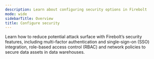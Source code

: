 ```yaml
---
description: Learn about configuring security options in Firebolt
mode: wide
sidebarTitle: Overview
title: Configure security
---
```



Learn how to reduce potential attack surface with Firebolt’s security features, including multi-factor authentication and single-sign-on (SSO) integration, role-based access control (RBAC) and network policies to secure data assets in data warehouses. 
